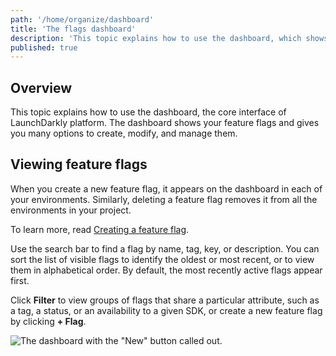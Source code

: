 ```yaml
---
path: '/home/organize/dashboard'
title: 'The flags dashboard'
description: 'This topic explains how to use the dashboard, which shows your feature flags and gives you many options to create, modify, and manage them.'
published: true
---
```


## Overview

This topic explains how to use the dashboard, the core interface of LaunchDarkly platform. The dashboard shows your feature flags and gives you many options to create, modify, and manage them.

## Viewing feature flags

When you create a new feature flag, it appears on the dashboard in each of your environments. Similarly, deleting a feature flag removes it from all the environments in your project.

To learn more, read [Creating a feature flag](/home/getting-started/feature-flags).

Use the search bar to find a flag by name, tag, key, or description. You can sort the list of visible flags to identify the oldest or most recent, or to view them in alphabetical order. By default, the most recently active flags appear first.

Click **Filter** to view groups of flags that share a particular attribute, such as a tag, a status, or an availability to a given SDK, or create a new feature flag by clicking **+ Flag**.

![The dashboard with the "New" button called out.](../../images/flag-new-callout.png)